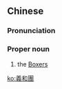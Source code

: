 {{also|义和团}}
==Chinese==
{{zh-forms|s=义和团}}

===Pronunciation===
{{zh-pron
|m=Yìhétuán
|cat=pn
}}

===Proper noun===
{{zh-proper noun}}

# {{lb|zh|literary}} the [[Boxer]]s

[[ko:義和團]]